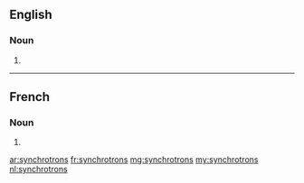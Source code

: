 ==English==

===Noun===
{{head|en|noun plural form}}

# {{plural of|synchrotron|lang=en}}

----

==French==

===Noun===
{{head|fr|noun plural form|g=m}}

# {{plural of|synchrotron|lang=fr}}

[[ar:synchrotrons]]
[[fr:synchrotrons]]
[[mg:synchrotrons]]
[[my:synchrotrons]]
[[nl:synchrotrons]]